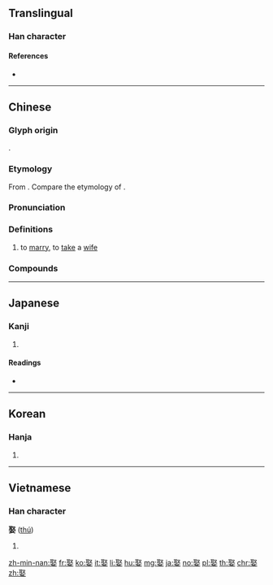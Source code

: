 {{character info/new}}
==Translingual==

===Han character===
{{Han char|rn=38|rad=女|as=08|sn=11|four=17404|canj=SEV|ids=⿱取女}}

====References====
* {{Han ref|kx=0263.300|dkj=06365|dj=0530.180|hdz=21056.010|uh=5A36|ud=23094|bh=B0F9|bd=45305}}

----

==Chinese==
{{zh-forms}}

===Glyph origin===
{{Han etym}}
{{Han compound|取|女|ls=psc|c1=p|c2=s}}.

===Etymology===
From {{zh-l|取|to take, to obtain, to collect, to fetch}}. Compare the etymology of {{zh-l|*嫁}}.

===Pronunciation===
{{zh-pron
|m=qǔ,qù,1nc=standard,1nd=vernacular,2nc=literary
|c=ceoi2,cou2,ceoi3
|c_note=ceoi2, cou2 - vernacular; ceoi3 - literary
|h=pfs=chhí
|md=
|mn=qz,xm:chhú/zz:chhí/chhōa
|mn_note=chhú/chhí - literary; chhōa - vernacular
|w=
|mc=y
|oc=y
|cat=v
}}

===Definitions===
{{zh-hanzi}}

# {{lb|zh|of a man}} to [[marry]], to [[take]] a [[wife]]
#: {{zh-x|娶 老婆|marry a woman}}

===Compounds===
{{zh-der|停妻再娶|再娶|另娶|娶妻|娶妻生子|娶媳婦|娶親|嫁娶|子平畢娶|明媒正娶|河伯娶婦|牽絲娶婦|迎娶}}

----

==Japanese==

===Kanji===
{{ja-kanji|grade=|rs=女08}}

# {{defn|lang=ja|sort=女08}}

====Readings====
* {{ja-readings|on=[[しゅ]] (shu)|kun=[[めとる]] (metoru)}}

----

==Korean==

===Hanja===
{{ko-hanja|hangeul=취|rv=chwi|mr=ch'wi}}

# {{defn|lang=ko|sort=女08}}

----

==Vietnamese==

===Han character===
'''娶''' ([[thú]])

# {{defn|lang=vi}}

[[zh-min-nan:娶]]
[[fr:娶]]
[[ko:娶]]
[[it:娶]]
[[li:娶]]
[[hu:娶]]
[[mg:娶]]
[[ja:娶]]
[[no:娶]]
[[pl:娶]]
[[th:娶]]
[[chr:娶]]
[[zh:娶]]